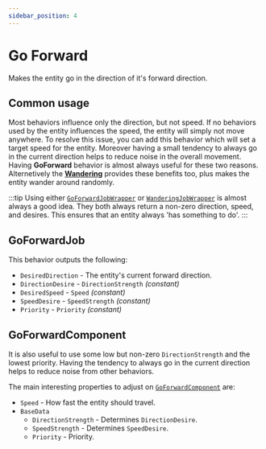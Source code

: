 ```yaml
---
sidebar_position: 4
---
```



# Go Forward

Makes the entity go in the direction of it's forward direction. 

## Common usage

Most behaviors influence only the direction, but not speed. If no behaviors used by the entity influences the speed, the entity will simply not move anywhere. To resolve this issue, you can add this behavior which will set a target speed for the entity. Moreover having a small tendency to always go in the current direction helps to reduce noise in the overall movement. Having **GoForward** behavior is almost always useful for these two reasons. Alternetively the [**Wandering**](/docs/documentation-defaults/behaviors/simple-behaviors/wandering) provides these benefits too, plus makes the entity wander around randomly.

:::tip
Using either [`GoForwardJobWrapper`](/docs/documentation-defaults/behaviors/simple-behaviors/go-foward) or [`WanderingJobWrapper`](/docs/documentation-defaults/behaviors/simple-behaviors/wandering) is almost always a good idea. They both always return a non-zero direction, speed, and desires. This ensures that an entity always 'has something to do'. 
:::

## GoForwardJob

This behavior outputs the following: 
- `DesiredDirection` - The entity's current forward direction.
- `DirectionDesire` - `DirectionStrength` *(constant)*
- `DesiredSpeed` - `Speed` *(constant)*
- `SpeedDesire` - `SpeedStrength` *(constant)*
- `Priority` -  `Priority` *(constant)*

## GoForwardComponent

It is also useful to use some low but non-zero `DirectionStrength` and the lowest priority. Having the tendency to always go in the current direction helps to reduce noise from other behaviors.

The main interesting properties to adjust on [`GoForwardComponent`](/docs/documentation-defaults/behaviors/simple-behaviors/go-foward#goforwardcomponent) are:
- `Speed` - How fast the entity should travel.
- `BaseData`
    - `DirectionStrength` - Determines `DirectionDesire`.
    - `SpeedStrength` - Determines `SpeedDesire`.
    - `Priority` - Priority.
